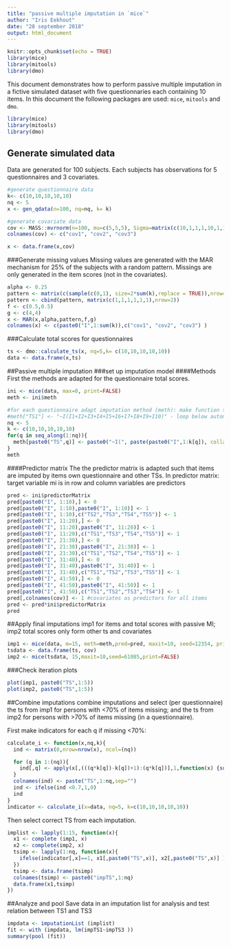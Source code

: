 ```yaml
---
title: "passive multiple imputation in `mice`"
author: "Iris Eekhout"
date: "28 september 2018"
output: html_document
---
```


```r
knitr::opts_chunk$set(echo = TRUE)
library(mice)
library(mitools)
library(dmo)
```

This document demonstrates how to perform passive multiple imputation in a fictive simulated dataset with five questionnaries each containing 10 items. In this document the following packages are used: `mice`, `mitools` and `dmo`. 

```r
library(mice)
library(mitools)
library(dmo)
```


## Generate simulated data
Data are generated for 100 subjects. Each subjects has observations for 5 questionnaires and 3 covariates.
```r
#generate questionnaire data
k<- c(10,10,10,10,10)
nq <- 5
x <- gen_qdata(n=100, nq=nq, k= k)

#generate covariate data
cov <- MASS::mvrnorm(n=100, mu=c(5,5,5), Sigma=matrix(c(10,1,1,1,10,1,1,1,10),3,3))
colnames(cov) <- c("cov1", "cov2", "cov3")

x <- data.frame(x,cov)

```

###Generate missing values
Missing values are generated with the MAR mechanism for 25% of the subjects with a random pattern. Missings are only generated in the item scores (not in the covariates).

```r
alpha <- 0.25
pattern <- matrix(c(sample(c(0,1), size=2*sum(k),replace = TRUE)),nrow=2)
pattern <- cbind(pattern, matrix(c(1,1,1,1,1,1),nrow=2))
f <- c(0.5,0.5)
g <- c(4,4)
x <- MAR(x,alpha,pattern,f,g)
colnames(x) <- c(paste0("I",1:sum(k)),c("cov1", "cov2", "cov3") )
```


###Calculate total scores for questionnaires
```r
ts <- dmo::calculate_ts(x, nq=5,k= c(10,10,10,10,10))
data <- data.frame(x,ts)
```

##Passive multiple imputation
###set up imputation model
####Methods
First the methods are adapted for the questionnaire total scores.
```r
ini <- mice(data, max=0, print=FALSE)
meth <- ini$meth

#for each questionnaire adapt imputation method (meth): make function to calculate TS between iterations. Example TS1:
#meth["TS1"] <- "~I(I1+I2+I3+I4+I5+I6+I7+I8+I9+I10)" - loop below automates for simulation data
nq <- 5
k <- c(10,10,10,10,10)
for(q in seq_along(1:nq)){
  meth[paste0("TS",q)] <- paste0("~I(", paste(paste0("I",1:k[q]), collapse="+"), ")")
}
meth
```

####Predictor matrix
The the predictor matrix is adapted such that items are imputed by items own questionnaire and other TSs.
In predictor matrix: target variable mi is in row and column variables are predictors
```r
pred <- ini$predictorMatrix
pred[paste0("I", 1:10),] <- 0
pred[paste0("I", 1:10),paste0("I", 1:10)] <- 1
pred[paste0("I", 1:10),c("TS2","TS3","TS4","TS5")] <- 1
pred[paste0("I", 11:20),] <- 0
pred[paste0("I", 11:20),paste0("I", 11:20)] <- 1
pred[paste0("I", 11:20),c("TS1","TS3","TS4","TS5")] <- 1
pred[paste0("I", 21:30),] <- 0
pred[paste0("I", 21:30),paste0("I", 21:30)] <- 1
pred[paste0("I", 21:30),c("TS1","TS2","TS4","TS5")] <- 1
pred[paste0("I", 31:40),] <- 0
pred[paste0("I", 31:40),paste0("I", 31:40)] <- 1
pred[paste0("I", 31:40),c("TS1","TS2","TS3","TS5")] <- 1
pred[paste0("I", 41:50),] <- 0
pred[paste0("I", 41:50),paste0("I", 41:50)] <- 1
pred[paste0("I", 41:50),c("TS1","TS2","TS3","TS4")] <- 1
pred[,colnames(cov)] <- 1 #covariates as predictors for all items
pred <- pred*ini$predictorMatrix
pred
```

##Apply final imputations
imp1 for items and total scores with passive MI; imp2 total scores only form other ts and covariates
```r
imp1 <- mice(data, m=15, meth=meth,pred=pred, maxit=10, seed=12354, print=FALSE)
tsdata <- data.frame(ts, cov)
imp2 <- mice(tsdata, 15,maxit=10,seed=61085,print=FALSE)
```

###Check iteration plots
```r
plot(imp1, paste0("TS",1:5))
plot(imp2, paste0("TS",1:5))
```

##Combine imputations
combine imputations and select (per questionnaire) the ts from imp1 for persons with <70% of items missing; and the ts from imp2 for persons with >70% of items missing (in a questionnaire).

First make indicators for each q if missing <70%:
```r
calculate_i <- function(x,nq,k){
  ind <- matrix(0,nrow=nrow(x), ncol=(nq))

  for (q in 1:(nq)){
    ind[,q] <- apply(x[,(((q*k[q])-k[q])+1):(q*k[q])],1,function(x) {sum(is.na(x))/length(x)})
  }
  colnames(ind) <- paste("TS",1:nq,sep="")
  ind <- ifelse(ind <0.7,1,0)
  ind
}
indicator <- calculate_i(x=data, nq=5, k=c(10,10,10,10,10))
```

Then select correct TS from each imputation.
```r
implist <- lapply(1:15, function(x){
  x1 <- complete (imp1, x)
  x2 <- complete(imp2, x)
  tsimp <- lapply(1:nq, function(x){
    ifelse(indicator[,x]==1, x1[,paste0("TS",x)], x2[,paste0("TS",x)] )
  })
  tsimp <- data.frame(tsimp)
  colnames(tsimp) <- paste0("impTS",1:nq)
  data.frame(x1,tsimp)
})
```

##Analyze and pool
Save data in an imputation list for analysis and test relation between TS1 and TS3
```r
impdata <- imputationList (implist)
fit <- with (impdata, lm(impTS1~impTS3 )) 
summary(pool (fit))

```


